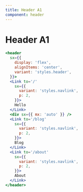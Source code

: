 ```yaml
---
title: Header A1
component: header
---
```


# Header A1

```jsx live
<header
  sx={{
    display: 'flex',
    alignItems: 'center',
    variant: 'styles.header',
  }}>
  <Link to='/'
    sx={{
      variant: 'styles.navlink',
      p: 2,
    }}>
    Hello
  </Link>
  <div sx={{ mx: 'auto' }} />
  <Link to='/blog'
    sx={{
      variant: 'styles.navlink',
      p: 2,
    }}>
    Blog
  </Link>
  <Link to='/about'
    sx={{
      variant: 'styles.navlink',
      p: 2,
    }}>
    About
  </Link>
</header>
```



